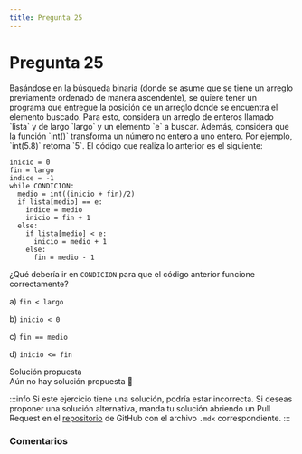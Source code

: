 ```yaml
---
title: Pregunta 25
---
```



# Pregunta 25

<div className="exercise">
Basándose en la búsqueda binaria (donde se asume que se tiene un arreglo previamente
ordenado de manera ascendente), se quiere tener un programa que entregue la posición
de un arreglo donde se encuentra el elemento buscado. Para esto, considera un arreglo de
enteros llamado `lista` y de largo `largo` y un elemento `e` a buscar. Además, considera
que la función `int()` transforma un número no entero a uno entero. Por ejemplo, `int(5.8)`
retorna `5`. El código que realiza lo anterior es el siguiente:

```
inicio = 0
fin = largo
indice = -1
while CONDICION:
  medio = int((inicio + fin)/2)
  if lista[medio] == e:
    indice = medio
    inicio = fin + 1
  else:
    if lista[medio] < e:
      inicio = medio + 1
    else:
      fin = medio - 1
```

¿Qué debería ir en `CONDICION` para que el código anterior funcione correctamente?

a) `fin < largo`

b) `inicio < 0`

c) `fin == medio`

d) `inicio <= fin`

</div>

<MDXDetails>
<summary>Solución propuesta</summary>

<div className="exercise">
Aún no hay solución propuesta 🥲
</div>

:::info
Si este ejercicio tiene una solución, podría estar incorrecta. Si deseas proponer una solución alternativa, manda tu solución abriendo
un Pull Request en el [repositorio](https://github.com/crow-rojas/apuntes-fundamentals/pulls) de GitHub con el archivo
`.mdx` correspondiente.
:::

</MDXDetails>

### Comentarios

<Disqus
  url="https://crow-rojas.github.io/apuntes-fundamentals/docs/engineering/computing/exercises/2017-1/p25"
  identifier="docs/engineering/computing/exercises/2017-1/p25"
  title="2017-1 Computación - Pregunta 25"
/>
